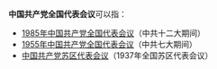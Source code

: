 '''中国共产党全国代表会议'''可以指：
* [[1985年中国共产党全国代表会议|1985年中国共产党全国代表会议]]（中共十二大期间）
* [[1955年中国共产党全国代表会议|1955年中国共产党全国代表会议]]（中共七大期间）
* [[中国共产党苏区代表会议|中国共产党苏区代表会议]]（1937年全国苏区代表会议）

{{Disambiguation|Cat=八字以上事件消歧義}}